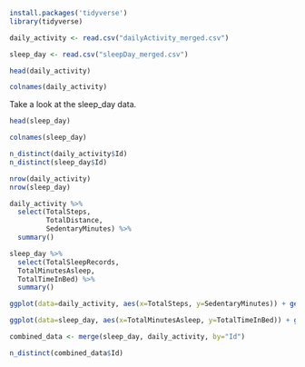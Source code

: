 ```{r}
install.packages('tidyverse')
library(tidyverse)
```

```{r}
daily_activity <- read.csv("dailyActivity_merged.csv")
```

```{r}
sleep_day <- read.csv("sleepDay_merged.csv")
```

```{r}
head(daily_activity)
```

```{r}
colnames(daily_activity)
```

Take a look at the sleep_day data.
```{r}
head(sleep_day)
```

```{r}
colnames(sleep_day)
```

```{r distinct users}
n_distinct(daily_activity$Id)
n_distinct(sleep_day$Id)
```

```{r observations}
nrow(daily_activity)
nrow(sleep_day)
```

```{r}
daily_activity %>%  
  select(TotalSteps,
         TotalDistance,
         SedentaryMinutes) %>%
  summary()
```

```{r}
sleep_day %>%  
  select(TotalSleepRecords,
  TotalMinutesAsleep,
  TotalTimeInBed) %>%
  summary()
```

```{r}
ggplot(data=daily_activity, aes(x=TotalSteps, y=SedentaryMinutes)) + geom_point()
```

```{r}
ggplot(data=sleep_day, aes(x=TotalMinutesAsleep, y=TotalTimeInBed)) + geom_point()
```

```{r}
combined_data <- merge(sleep_day, daily_activity, by="Id")
```

```{r}
n_distinct(combined_data$Id)
```
